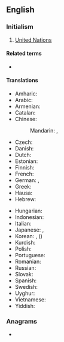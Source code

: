 {{also|Appendix:Variations of "un"}}
==English==
{{wikipedia|un (disambiguation)}}

===Initialism===
{{rfc-header|Initialism}}
{{head|en|initialism}}

# [[United Nations]]

====Related terms====
* {{l|en|UNO}}

====Translations====
{{trans-top|United Nations}}
* Amharic: {{t|am|ተመድ|sc=Ethi}}
* Arabic: {{t|ar|اَلْأُمَم اَلْمُتَّحِدَة|f-p}}
* Armenian: {{t+|hy|ՄԱԿ}}
* Catalan: {{t+|ca|ONU}}
* Chinese:
*: Mandarin: {{t+|cmn|聯合國|sc=Hani}}, {{t+|cmn|联合国|tr=Liánhéguó|sc=Hani}}
* Czech: {{t+|cs|OSN}}
* Danish: {{t|da|FN|c-p}}
* Dutch: {{t+|nl|VN}}
* Estonian: {{t|et|ÜRO}}
* Finnish: {{t+|fi|YK}}
* French: {{t+|fr|ONU}}
* German: {{t+|de|VN}}, {{t+|de|UNO|f}}
* Greek: {{t+|el|ΟΗΕ|m}}
* Hausa: {{t|ha|MƊD|f}}
* Hebrew: {{t|he|או״ם|tr=U.M.}}
{{trans-mid}}
* Hungarian: {{t+|hu|ENSZ}}
* Indonesian: {{t|id|PBB}}
* Italian: {{t+|it|ONU}}
* Japanese: {{t|ja|ＵＮ}}, {{t+|ja|国連|tr=こくれん, Kokuren}}
* Korean: {{t|ko|유엔}}, {{t|ko|국련}} ({{t|ko|國聯}})
* Kurdish: {{t+|ku|NY|tr=Neteweyên Yekbûyî|sc=ku-Arab}}
* Polish: {{t+|pl|ONZ}}
* Portuguese: {{t+|pt|ONU}}
* Romanian: {{t|ro|ONU}}
* Russian: {{t+|ru|ООН|f}}
* Slovak: {{t|sk|OSN}}
* Spanish: {{t+|es|ONU}}
* Swedish: {{t+|sv|FN}}
* Uyghur: {{t+|ug|ب د ت}}
* Vietnamese: {{t+|vi|LHQ}}
* Yiddish: {{t|yi|פֿ״נ}}
{{trans-bottom}}

===Anagrams===
* {{anagrams|en|NU|Nu|nu}}
